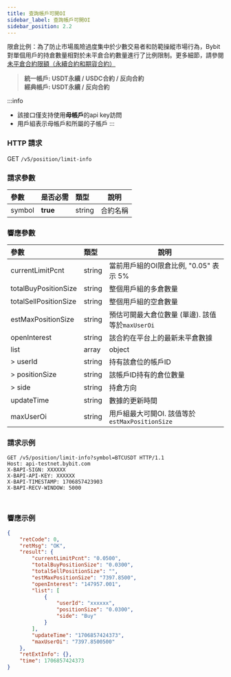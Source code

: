 ```yaml
---
title: 查詢帳戶可開OI
sidebar_label: 查詢帳戶可開OI
sidebar_position: 2.2
---
```

限倉比例：為了防止市場風險過度集中於少數交易者和防範操縱市場行為，Bybit對單個用戶的持倉數量相對於未平倉合約數量進行了比例限制。更多細節，請參閱[未平倉合約限額（永續合約和期貨合約）](https://www.bybit.com/zh-TW/help-center/article/Open-Interest-Limit-Perpetual-Futures-ContractsBybit_Perpetual_Contract_mechanism)

> **統一帳戶: USDT永續 / USDC合約 / 反向合約**<br/>
> **經典帳戶: USDT永續 / 反向合約**

:::info
* 該接口僅支持使用**母帳戶**的api key訪問
* 用戶組表示母帳戶和所屬的子帳戶
:::

### HTTP 請求
GET `/v5/position/limit-info`

### 請求參數
| 參數 | 是否必需 | 類型 | 說明|
|:----- |:-------|:-----|------ |
|symbol |**true** |string |合約名稱|

### 響應參數
| 參數 | 類型 | 說明|
|:----- |:-----|----- |
|currentLimitPcnt |string  |當前用戶組的OI限倉比例, "0.05" 表示 5% |
|totalBuyPositionSize|string |整個用戶組的多倉數量 |
|totalSellPositionSize|string |整個用戶組的空倉數量|
|estMaxPositionSize|string |預估可開最大倉位數量 (單邊). 該值等於`maxUserOi` |
|openInterest|string |該合約在平台上的最新未平倉數據|
|list|array |object |
|> userId|string |持有該倉位的帳戶ID |
|> positionSize|string |該帳戶ID持有的倉位數量|
|> side|string |持倉方向 |
|updateTime|string |數據的更新時間 |
|maxUserOi|string |用戶組最大可開OI. 該值等於 `estMaxPositionSize`|

### 請求示例

<Tabs groupId="programming-languages">
<TabItem value="http" label="HTTP">

```http
GET /v5/position/limit-info?symbol=BTCUSDT HTTP/1.1
Host: api-testnet.bybit.com
X-BAPI-SIGN: XXXXXX
X-BAPI-API-KEY: XXXXXX
X-BAPI-TIMESTAMP: 1706857423903
X-BAPI-RECV-WINDOW: 5000
```

</TabItem>
<TabItem value="python" label="Python">

```python

```

</TabItem>
<TabItem value="Node" label="Node.js">

```n4js

```

</TabItem>
</Tabs>

### 響應示例

```json
{
    "retCode": 0,
    "retMsg": "OK",
    "result": {
        "currentLimitPcnt": "0.0500",
        "totalBuyPositionSize": "0.0300",
        "totalSellPositionSize": "",
        "estMaxPositionSize": "7397.8500",
        "openInterest": "147957.001",
        "list": [
            {
                "userId": "xxxxxx",
                "positionSize": "0.0300",
                "side": "Buy"
            }
        ],
        "updateTime": "1706857424373",
        "maxUserOi": "7397.8500500"
    },
    "retExtInfo": {},
    "time": 1706857424373
}
```
